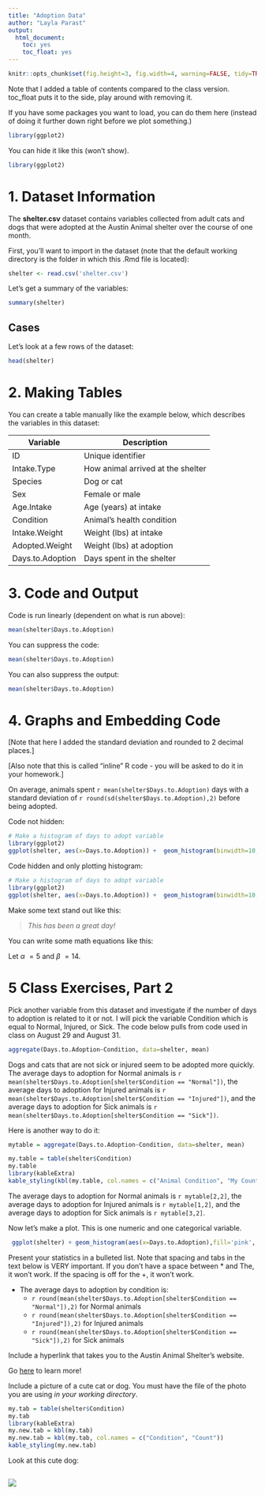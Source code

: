 ```yaml
---
title: "Adoption Data"
author: "Layla Parast"
output:
  html_document:
    toc: yes
    toc_float: yes
---
```


```r
knitr::opts_chunk$set(fig.height=3, fig.width=4, warning=FALSE, tidy=TRUE, tidy.opts=list(width.cutoff=60))
```
Note that I added a table of contents compared to the class version. toc_float puts it to the side, play around with removing it. 

If you have some packages you want to load, you can do them here (instead of doing it further down right before we plot something.)

```r
library(ggplot2)
```

You can hide it like this (won't show). 

```r
library(ggplot2)
```


# **1. Dataset Information**

The __shelter.csv__ dataset contains variables collected from adult cats and dogs that were adopted at the Austin Animal shelter over the course of one month.

First, you'll want to import in the dataset (note that the default working directory is the folder in which this .Rmd file is located):

```r
shelter <- read.csv('shelter.csv')
```

Let's get a summary of the variables:

```r
summary(shelter)
```

## **Cases** ##
Let's look at a few rows of the dataset: 
```r
head(shelter)
```

# **2. Making Tables**

You can create a table manually like the example below, which describes the variables in this dataset:

 Variable | Description
--------|------------------------------------------------------
ID | Unique identifier
Intake.Type | How animal arrived at the shelter
Species | Dog or cat
Sex | Female or male
Age.Intake | Age (years) at intake
Condition | Animal's health condition 
Intake.Weight | Weight (lbs) at intake
Adopted.Weight | Weight (lbs) at adoption
Days.to.Adoption | Days spent in the shelter



# **3. Code and Output**

Code is run linearly (dependent on what is run above):

```r
mean(shelter$Days.to.Adoption)
```

You can suppress the code:

```r
mean(shelter$Days.to.Adoption)
```

You can also suppress the output:

```r
mean(shelter$Days.to.Adoption)
```


# **4. Graphs and Embedding Code**

[Note that here I added the standard deviation and rounded to 2 decimal places.]

[Also note that this is called "inline" R code - you will be asked to do it in your homework.]

On average, animals spent `r mean(shelter$Days.to.Adoption)` days with a standard deviation of `r round(sd(shelter$Days.to.Adoption),2)` before being adopted.

Code not hidden:

```r
# Make a histogram of days to adopt variable
library(ggplot2)
ggplot(shelter, aes(x=Days.to.Adoption)) +  geom_histogram(binwidth=10, col='black', fill='maroon') + xlab('Number of Days to Adoption') + ggtitle('Distribution of Days to Adoption') + theme_classic()
```

Code hidden and only plotting histogram:

```r
# Make a histogram of days to adopt variable
library(ggplot2)
ggplot(shelter, aes(x=Days.to.Adoption)) +  geom_histogram(binwidth=10, col='black', fill='maroon') + xlab('Number of Days to Adoption') + ggtitle('Distribution of Days to Adoption') + theme_classic()
```

Make some text stand out like this:

> _This has been a great day!_

You can write some math equations like this: 

Let $\alpha\ = 5$ and $\beta\ = 14$.

# **5 Class Exercises, Part 2 **

Pick another variable from this dataset and investigate if the number of days to adoption is related to it or not. I will pick the variable Condition which is equal to Normal, Injured, or Sick. The code below pulls from code used in class on August 29 and August 31.  
```r
aggregate(Days.to.Adoption~Condition, data=shelter, mean)
```
Dogs and cats that are not sick or injured seem to be adopted more quickly. The average days to adoption for Normal animals is `r mean(shelter$Days.to.Adoption[shelter$Condition == "Normal"])`, the average days to adoption for Injured animals is `r mean(shelter$Days.to.Adoption[shelter$Condition == "Injured"])`, and the average days to adoption for Sick animals is `r mean(shelter$Days.to.Adoption[shelter$Condition == "Sick"])`.

Here is another way to do it: 

```r
mytable = aggregate(Days.to.Adoption~Condition, data=shelter, mean)

my.table = table(shelter$Condition)
my.table
library(kableExtra)
kable_styling(kbl(my.table, col.names = c("Animal Condition", "My Count")), full_width=FALSE)

```
The average days to adoption for Normal animals is `r mytable[2,2]`, the average days to adoption for Injured animals is `r mytable[1,2]`, and the average days to adoption for Sick animals is `r mytable[3,2]`.

Now let's make a plot. This is one numeric and one categorical variable. 

```r
 ggplot(shelter) + geom_histogram(aes(x=Days.to.Adoption),fill='pink', bins = 20)  + labs(title='Days to Adoption by Condition',x='Days to Adoption',y='Frequency') + theme(legend.position='bottom') + facet_wrap(~Condition)
```

Present your statistics in a bulleted list. Note that spacing and tabs in the text below is VERY important. If you don't have a space between * and The, it won't work. If the spacing is off for the +, it won't work.


* The average days to adoption by condition is:
  +  `r round(mean(shelter$Days.to.Adoption[shelter$Condition == "Normal"]),2)` for Normal animals
  +  `r round(mean(shelter$Days.to.Adoption[shelter$Condition == "Injured"]),2)` for Injured animals
  +  `r round(mean(shelter$Days.to.Adoption[shelter$Condition == "Sick"]),2)` for Sick animals
 
Include a hyperlink that takes you to the Austin Animal Shelter's website.

Go [here](https://www.austintexas.gov/austin-animal-center) to learn more! 

Include a picture of a cute cat or dog. You must have the file of the photo you are using *in your working directory*.


```r
my.tab = table(shelter$Condition)
my.tab
library(kableExtra)
my.new.tab = kbl(my.tab)
my.new.tab = kbl(my.tab, col.names = c("Condition", "Count"))
kable_styling(my.new.tab)
```

Look at this cute dog: 

![](cutedog.jpeg)
---------